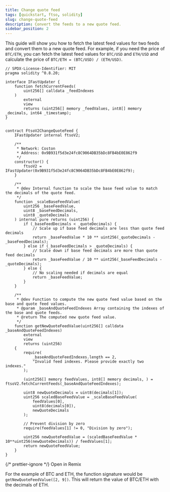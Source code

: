 ```yaml
---
title: Change quote feed
tags: [quickstart, ftso, solidity]
slug: change-quote-feed
description: Convert the feeds to a new quote feed.
sidebar_position: 2
---
```



This guide will show you how to fetch the latest feed values for two feeds and convert them to a new quote feed. For example, if you need the price of `BTC/ETH`, you can fetch the latest feed values for `BTC/USD` and `ETH/USD` and calculate the price of `BTC/ETH = (BTC/USD) / (ETH/USD)`.

```solidity title="FtsoV2ChangeQuoteFeed.sol"// SPDX-License-Identifier: MIT
// SPDX-License-Identifier: MIT
pragma solidity ^0.8.20;

interface IFastUpdater {
    function fetchCurrentFeeds(
        uint256[] calldata _feedIndexes
    )
        external
        view
        returns (uint256[] memory _feedValues, int8[] memory _decimals, int64 _timestamp);
}


contract FtsoV2ChangeQuoteFeed {
    IFastUpdater internal ftsoV2;

    /**
     * Network: Coston
     * Address: 0x9B931f5d3e24fc8C9064DB35bDc8FB4bE0E862f9
     */
    constructor() {
        ftsoV2 = IFastUpdater(0x9B931f5d3e24fc8C9064DB35bDc8FB4bE0E862f9);
    }

    /**
     * @dev Internal function to scale the base feed value to match the decimals of the quote feed.
     */
    function _scaleBaseFeedValue(
        uint256 _baseFeedValue,
        uint8 _baseFeedDecimals,
        uint8 _quoteDecimals
    ) internal pure returns (uint256) {
        if (_baseFeedDecimals < _quoteDecimals) {
            // Scale up if base feed decimals are less than quote feed decimals
            return _baseFeedValue * 10 ** uint256(_quoteDecimals - _baseFeedDecimals);
        } else if (_baseFeedDecimals > _quoteDecimals) {
            // Scale down if base feed decimals are more than quote feed decimals
            return _baseFeedValue / 10 ** uint256(_baseFeedDecimals - _quoteDecimals);
        } else {
            // No scaling needed if decimals are equal
            return _baseFeedValue;
        }
    }

    /**
     * @dev Function to compute the new quote feed value based on the base and quote feed values.
     * @param _baseAndQuoteFeedIndexes Array containing the indexes of the base and quote feeds.
     * @return The computed new quote feed value.
     */
    function getNewQuoteFeedValue(uint256[] calldata _baseAndQuoteFeedIndexes)
        external
        view
        returns (uint256)
    {
        require(
            _baseAndQuoteFeedIndexes.length == 2,
            "Invalid feed indexes. Please provide exactly two indexes."
        );

        (uint256[] memory feedValues, int8[] memory decimals, ) = ftsoV2.fetchCurrentFeeds(_baseAndQuoteFeedIndexes);

        uint8 newQuoteDecimals = uint8(decimals[1]);
        uint256 scaledBaseFeedValue = _scaleBaseFeedValue(
            feedValues[0],
            uint8(decimals[0]),
            newQuoteDecimals
        );

        // Prevent division by zero
        require(feedValues[1] != 0, "Division by zero");

        uint256 newQuoteFeedValue = (scaledBaseFeedValue * 10**uint256(newQuoteDecimals)) / feedValues[1];
        return newQuoteFeedValue;
    }
}
```

{/* prettier-ignore */}
<Remix href="https://remix.ethereum.org/#version=soljson-v0.8.25+commit.b61c2a91.js&optimize=true&runs=200&gist=d6181b71e7932701efbc6c3c78898f5a">Open in Remix</Remix>

For the example of BTC and ETH, the function signature would be `getNewQuoteFeedValue([2, 9])`. This will return the value of BTC/ETH with the decimals of ETH.
